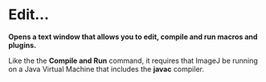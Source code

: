 = Edit... =

'''Opens a text window that allows you to edit, compile and run macros and plugins.'''

Like the the '''Compile and Run''' command, it requires that ImageJ be running on a Java Virtual Machine that includes the '''javac''' compiler. 

